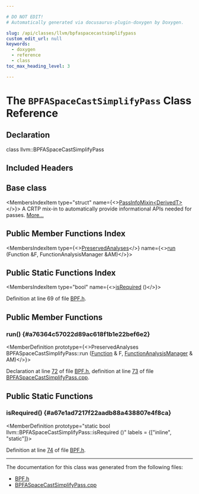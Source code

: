 ```yaml
---

# DO NOT EDIT!
# Automatically generated via docusaurus-plugin-doxygen by Doxygen.

slug: /api/classes/llvm/bpfaspacecastsimplifypass
custom_edit_url: null
keywords:
  - doxygen
  - reference
  - class
toc_max_heading_level: 3

---
```





# The `BPFASpaceCastSimplifyPass` Class Reference

<DoxygenPage pluginConfig={pluginConfig}>



## Declaration

<CodeBlock>class llvm::BPFASpaceCastSimplifyPass</CodeBlock>

## Included Headers

<IncludesList>
<IncludesListItem
  filePath="Target/BPF/BPF.h"
  permalink="/docs/api/files/lib/lib/target/lib/target/bpf/bpf-h"
  isLocal="true" />
</IncludesList>

## Base class

<MembersIndex>

<MembersIndexItem
  type="struct"
  name={<><a href="/docs/api/structs/llvm/passinfomixin">PassInfoMixin&lt;DerivedT&gt;</a></>}>
A CRTP mix-in to automatically provide informational APIs needed for passes. <a href="/docs/api/structs/llvm/passinfomixin/#details">More...</a>
</MembersIndexItem>

</MembersIndex>

## Public Member Functions Index

<MembersIndex>

<MembersIndexItem
  type={<><a href="/docs/api/classes/llvm/preservedanalyses">PreservedAnalyses</a></>}
  name={<><a href="#a76364c57022d89ac618f1b1e22bef6e2">run</a> (Function &amp;F, FunctionAnalysisManager &amp;AM)</>}>
</MembersIndexItem>

</MembersIndex>

## Public Static Functions Index

<MembersIndex>

<MembersIndexItem
  type="bool"
  name={<><a href="#a67e1ad7217f22aadb88a438807e4f8ca">isRequired</a> ()</>}>
</MembersIndexItem>

</MembersIndex>


Definition at line 69 of file <a href="/docs/api/files/lib/lib/target/lib/target/bpf/bpf-h">BPF.h</a>.

<SectionDefinition>

## Public Member Functions

### run() {#a76364c57022d89ac618f1b1e22bef6e2}

<MemberDefinition
  prototype={<>PreservedAnalyses BPFASpaceCastSimplifyPass::run (<a href="/docs/api/classes/llvm/function">Function</a> &amp; F, <a href="/docs/api/namespaces/llvm/#adce09a5a0de0e3177eb00e932734af2f">FunctionAnalysisManager</a> &amp; AM)</>}>

Declaration at line <a href="/docs/api/files/lib/lib/target/lib/target/bpf/bpf-h/#l00072">72</a> of file <a href="/docs/api/files/lib/lib/target/lib/target/bpf/bpf-h">BPF.h</a>, definition at line <a href="/docs/api/files/lib/lib/target/lib/target/bpf/bpfaspacecastsimplifypass-cpp/#l00073">73</a> of file <a href="/docs/api/files/lib/lib/target/lib/target/bpf/bpfaspacecastsimplifypass-cpp">BPFASpaceCastSimplifyPass.cpp</a>.
</MemberDefinition>

</SectionDefinition>

<SectionDefinition>

## Public Static Functions

### isRequired() {#a67e1ad7217f22aadb88a438807e4f8ca}

<MemberDefinition
  prototype="static bool llvm::BPFASpaceCastSimplifyPass::isRequired ()"
  labels = {["inline", "static"]}>

Definition at line <a href="/docs/api/files/lib/lib/target/lib/target/bpf/bpf-h/#l00074">74</a> of file <a href="/docs/api/files/lib/lib/target/lib/target/bpf/bpf-h">BPF.h</a>.
</MemberDefinition>

</SectionDefinition>

<hr/>

The documentation for this class was generated from the following files:

<ul>
<li><a href="/docs/api/files/lib/lib/target/lib/target/bpf/bpf-h">BPF.h</a></li>
<li><a href="/docs/api/files/lib/lib/target/lib/target/bpf/bpfaspacecastsimplifypass-cpp">BPFASpaceCastSimplifyPass.cpp</a></li>
</ul>

</DoxygenPage>
